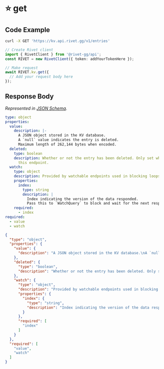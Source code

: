 
# ⭐️ get

## Code Example

<CodeGroup title='Request' tag='GET' label='https://kv.api.rivet.gg/v1/entries'>

```bash {{ title: 'cURL' }}
curl -X GET 'https://kv.api.rivet.gg/v1/entries'
```

```ts
// Create Rivet client
import { RivetClient } from '@rivet-gg/api';
const RIVET = new RivetClient({ token: addYourTokenHere });

// Make request
await RIVET.kv.get({
  // Add your request body here
});
```

</CodeGroup>


## Response Body

_Represented in [JSON Schema](https://json-schema.org/)._

<CodeGroup title='Response'>

```yaml
type: object
properties:
  value:
    description: |-
      A JSON object stored in the KV database.
      A `null` value indicates the entry is deleted.
      Maximum length of 262,144 bytes when encoded.
  deleted:
    type: boolean
    description: Whether or not the entry has been deleted. Only set when watching
      this endpoint.
  watch:
    type: object
    description: Provided by watchable endpoints used in blocking loops.
    properties:
      index:
        type: string
        description: |
          Index indicating the version of the data responded.
          Pass this to `WatchQuery` to block and wait for the next response.
    required:
      - index
required:
  - value
  - watch

```

```json
{
  "type": "object",
  "properties": {
    "value": {
      "description": "A JSON object stored in the KV database.\nA `null` value indicates the entry is deleted.\nMaximum length of 262,144 bytes when encoded."
    },
    "deleted": {
      "type": "boolean",
      "description": "Whether or not the entry has been deleted. Only set when watching this endpoint."
    },
    "watch": {
      "type": "object",
      "description": "Provided by watchable endpoints used in blocking loops.",
      "properties": {
        "index": {
          "type": "string",
          "description": "Index indicating the version of the data responded.\nPass this to `WatchQuery` to block and wait for the next response.\n"
        }
      },
      "required": [
        "index"
      ]
    }
  },
  "required": [
    "value",
    "watch"
  ]
}
```

</CodeGroup>


